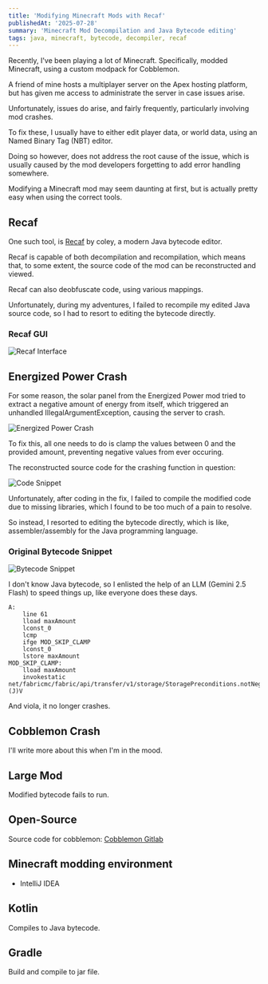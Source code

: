 ```yaml
---
title: 'Modifying Minecraft Mods with Recaf'
publishedAt: '2025-07-28'
summary: 'Minecraft Mod Decompilation and Java Bytecode editing'
tags: java, minecraft, bytecode, decompiler, recaf
---
```


Recently, I've been playing a lot of Minecraft. Specifically, modded Minecraft, using a custom modpack for Cobblemon.

A friend of mine hosts a multiplayer server on the Apex hosting platform, but has given me access to administrate the server in case issues arise.

Unfortunately, issues do arise, and fairly frequently, particularly involving mod crashes.

To fix these, I usually have to either edit player data, or world data, using an Named Binary Tag (NBT) editor.

Doing so however, does not address the root cause of the issue, which is usually caused by the mod developers forgetting to add error handling somewhere.

Modifying a Minecraft mod may seem daunting at first, but is actually pretty easy when using the correct tools.

## Recaf
One such tool, is [Recaf](https://github.com/Col-E/Recaf) by coley, a modern Java bytecode editor.

Recaf is capable of both decompilation and recompilation, which means that, to some extent, the source code of the mod can be reconstructed and viewed.

Recaf can also deobfuscate code, using various mappings.

Unfortunately, during my adventures, I failed to recompile my edited Java source code, so I had to resort to editing the bytecode directly.

### Recaf GUI
![Recaf Interface](/images/minecraft/modding/recaf.png)

## Energized Power Crash
For some reason, the solar panel from the Energized Power mod tried to extract a negative amount of energy from itself, which triggered an unhandled IllegalArgumentException, causing the server to crash.

![Energized Power Crash](/images/minecraft/modding/energized-power-crash.jpg)

To fix this, all one needs to do is clamp the values between 0 and the provided amount, preventing negative values from ever occuring.

The reconstructed source code for the crashing function in question:

![Code Snippet](/images/minecraft/modding/energized-power-code.png)

Unfortunately, after coding in the fix, I failed to compile the modified code due to missing libraries, which I found to be too much of a pain to resolve.

So instead, I resorted to editing the bytecode directly, which is like, assembler/assembly for the Java programming language.

### Original Bytecode Snippet
![Bytecode Snippet](/images/minecraft/modding/energized-power-bytecode.png)

I don't know Java bytecode, so I enlisted the help of an LLM (Gemini 2.5 Flash) to speed things up, like everyone does these days.

```
A:
    line 61
    lload maxAmount
    lconst_0
    lcmp
    ifge MOD_SKIP_CLAMP
    lconst_0
    lstore maxAmount
MOD_SKIP_CLAMP:
    lload maxAmount
    invokestatic net/fabricmc/fabric/api/transfer/v1/storage/StoragePreconditions.notNegative (J)V
```

And viola, it no longer crashes.

## Cobblemon Crash
I'll write more about this when I'm in the mood.

## Large Mod
Modified bytecode fails to run.

## Open-Source
Source code for cobblemon: [Cobblemon Gitlab](https://gitlab.com/cable-mc/cobblemon/-/tree/1.6.0?ref_type=tags)

## Minecraft modding environment
- IntelliJ IDEA

## Kotlin
Compiles to Java bytecode.

## Gradle
Build and compile to jar file.